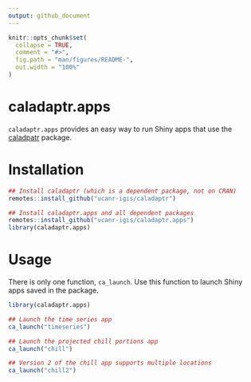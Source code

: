 ```yaml
---
output: github_document
---
```


<!-- README.md is generated from README.Rmd. Please edit that file -->

```r
knitr::opts_chunk$set(
  collapse = TRUE,
  comment = "#>",
  fig.path = "man/figures/README-",
  out.width = "100%"
)
```

# caladaptr.apps

`caladaptr.apps` provides an easy way to run Shiny apps that use the [caladpatr](https://ucanr-igis.github.io/caladaptr/) package. 

# Installation

``` r
## Install caladaptr (which is a dependent package, not on CRAN)
remotes::install_github("ucanr-igis/caladaptr")

## Install caladaptr.apps and all dependent packages
remotes::install_github("ucanr-igis/caladaptr.apps")
library(caladaptr.apps)
```

# Usage

There is only one function, `ca_launch`. Use this function to launch Shiny apps saved in the package.

```r
library(caladaptr.apps)

## Launch the time series app
ca_launch("timeseries")

## Launch the projected chill portions app
ca_launch("chill")

## Version 2 of the chill app supports multiple locations
ca_launch("chill2")
```

